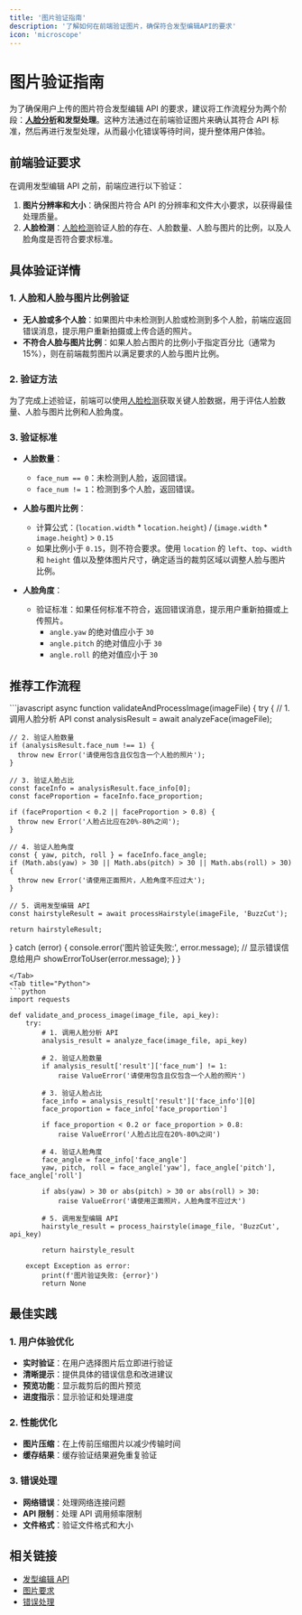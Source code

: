 ```yaml
---
title: '图片验证指南'
description: '了解如何在前端验证图片，确保符合发型编辑API的要求'
icon: 'microscope'
---
```


# 图片验证指南

为了确保用户上传的图片符合发型编辑 API 的要求，建议将工作流程分为两个阶段：**[人脸分析](https://vision.aliyun.com/experience/detail?spm=a2cvz.27720474.J_9219321920.10.35ae5d53b1RSLb&tagName=facebody&children=DetectFace)**和**发型处理**。这种方法通过在前端验证图片来确认其符合 API 标准，然后再进行发型处理，从而最小化错误等待时间，提升整体用户体验。

## 前端验证要求

在调用发型编辑 API 之前，前端应进行以下验证：

1. **图片分辨率和大小**：确保图片符合 API 的分辨率和文件大小要求，以获得最佳处理质量。
2. **人脸检测**：[人脸检测](https://vision.aliyun.com/experience/detail?spm=a2cvz.27720474.J_9219321920.10.35ae5d53b1RSLb&tagName=facebody&children=DetectFace)验证人脸的存在、人脸数量、人脸与图片的比例，以及人脸角度是否符合要求标准。

## 具体验证详情

### 1. 人脸和人脸与图片比例验证

- **无人脸或多个人脸**：如果图片中未检测到人脸或检测到多个人脸，前端应返回错误消息，提示用户重新拍摄或上传合适的照片。
- **不符合人脸与图片比例**：如果人脸占图片的比例小于指定百分比（通常为 15%），则在前端裁剪图片以满足要求的人脸与图片比例。

### 2. 验证方法

为了完成上述验证，前端可以使用[人脸检测](https://vision.aliyun.com/experience/detail?spm=a2cvz.27720474.J_9219321920.10.35ae5d53b1RSLb&tagName=facebody&children=DetectFace)获取关键人脸数据，用于评估人脸数量、人脸与图片比例和人脸角度。

### 3. 验证标准

- **人脸数量**：
  - `face_num == 0`：未检测到人脸，返回错误。
  - `face_num != 1`：检测到多个人脸，返回错误。

- **人脸与图片比例**：
  - 计算公式：(`location.width` * `location.height`) / (`image.width` * `image.height`) > `0.15`
  - 如果比例小于 `0.15`，则不符合要求。使用 `location` 的 `left`、`top`、`width` 和 `height` 值以及整体图片尺寸，确定适当的裁剪区域以调整人脸与图片比例。

- **人脸角度**：
  - 验证标准：如果任何标准不符合，返回错误消息，提示用户重新拍摄或上传照片。
    - `angle.yaw` 的绝对值应小于 `30`
    - `angle.pitch` 的绝对值应小于 `30`
    - `angle.roll` 的绝对值应小于 `30`

## 推荐工作流程

<Tabs>
<Tab title="JavaScript">
```javascript
async function validateAndProcessImage(imageFile) {
  try {
    // 1. 调用人脸分析 API
    const analysisResult = await analyzeFace(imageFile);
    
    // 2. 验证人脸数量
    if (analysisResult.face_num !== 1) {
      throw new Error('请使用包含且仅包含一个人脸的照片');
    }
    
    // 3. 验证人脸占比
    const faceInfo = analysisResult.face_info[0];
    const faceProportion = faceInfo.face_proportion;
    
    if (faceProportion < 0.2 || faceProportion > 0.8) {
      throw new Error('人脸占比应在20%-80%之间');
    }
    
    // 4. 验证人脸角度
    const { yaw, pitch, roll } = faceInfo.face_angle;
    if (Math.abs(yaw) > 30 || Math.abs(pitch) > 30 || Math.abs(roll) > 30) {
      throw new Error('请使用正面照片，人脸角度不应过大');
    }
    
    // 5. 调用发型编辑 API
    const hairstyleResult = await processHairstyle(imageFile, 'BuzzCut');
    
    return hairstyleResult;
    
  } catch (error) {
    console.error('图片验证失败:', error.message);
    // 显示错误信息给用户
    showErrorToUser(error.message);
  }
}
```
</Tab>
<Tab title="Python">
```python
import requests

def validate_and_process_image(image_file, api_key):
    try:
        # 1. 调用人脸分析 API
        analysis_result = analyze_face(image_file, api_key)
        
        # 2. 验证人脸数量
        if analysis_result['result']['face_num'] != 1:
            raise ValueError('请使用包含且仅包含一个人脸的照片')
        
        # 3. 验证人脸占比
        face_info = analysis_result['result']['face_info'][0]
        face_proportion = face_info['face_proportion']
        
        if face_proportion < 0.2 or face_proportion > 0.8:
            raise ValueError('人脸占比应在20%-80%之间')
        
        # 4. 验证人脸角度
        face_angle = face_info['face_angle']
        yaw, pitch, roll = face_angle['yaw'], face_angle['pitch'], face_angle['roll']
        
        if abs(yaw) > 30 or abs(pitch) > 30 or abs(roll) > 30:
            raise ValueError('请使用正面照片，人脸角度不应过大')
        
        # 5. 调用发型编辑 API
        hairstyle_result = process_hairstyle(image_file, 'BuzzCut', api_key)
        
        return hairstyle_result
        
    except Exception as error:
        print(f'图片验证失败: {error}')
        return None
```
</Tab>
</Tabs>

## 最佳实践

### 1. 用户体验优化

- **实时验证**：在用户选择图片后立即进行验证
- **清晰提示**：提供具体的错误信息和改进建议
- **预览功能**：显示裁剪后的图片预览
- **进度指示**：显示验证和处理进度

### 2. 性能优化

- **图片压缩**：在上传前压缩图片以减少传输时间
- **缓存结果**：缓存验证结果避免重复验证

### 3. 错误处理

- **网络错误**：处理网络连接问题
- **API 限制**：处理 API 调用频率限制
- **文件格式**：验证文件格式和大小

## 相关链接

- [发型编辑 API](/api-reference/hairstyle-editor-pro)
- [图片要求](/essentials/image-requirements)
- [错误处理](/essentials/error-handling)
